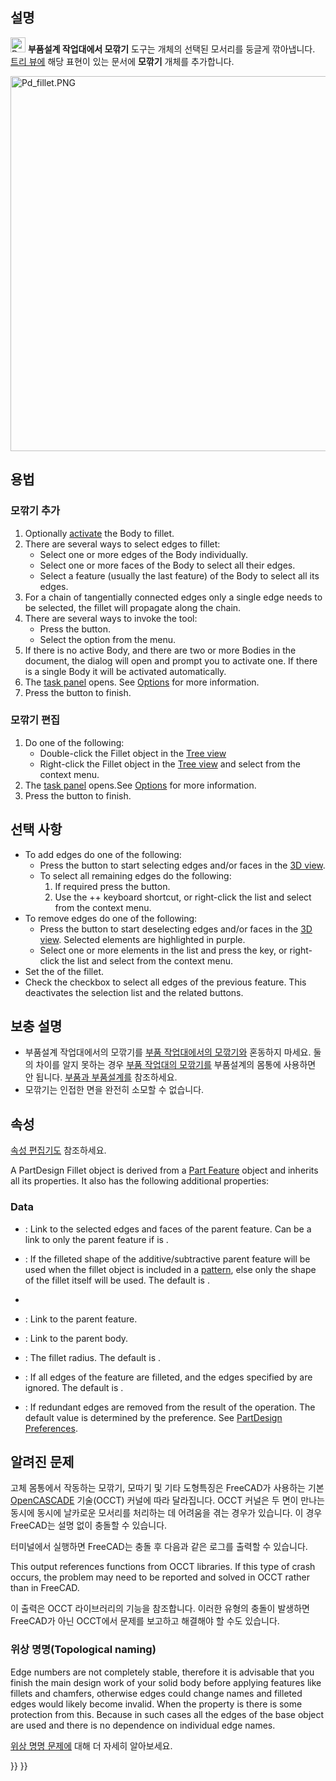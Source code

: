 <languages/>

{{Docnav
|[[PartDesign_Boolean/ko|부울 연산]]
|[[PartDesign_Chamfer/ko|모따기]]
|[[PartDesign_Workbench/ko|부품설계 작업대]]
|IconL=PartDesign_Boolean.svg
|IconR=PartDesign_Chamfer.svg
|IconC=Workbench_PartDesign.svg
}}

{{GuiCommand
|Name=PartDesign Fillet
|MenuLocation=Part Design → Apply a dress-up feature → Fillet
|Workbenches=[[PartDesign_Workbench/ko|부품설계 작업대]]
|SeeAlso=[[PartDesign_Chamfer/ko|부품설계 작업대에서 모따기]]
}}

<span id="Description"></span>
==설명==

[[Image:PartDesign_Fillet.svg|24px]] '''부품설계 작업대에서 모깎기''' 도구는 개체의 선택된 모서리를 둥글게 깎아냅니다. [[Tree_view/ko|트리 뷰]]에 해당 표현이 있는 문서에 '''모깎기''' 개체를 추가합니다.

[[Image:Pd_fillet.PNG|600px]]
{{Caption|Cube with fillets on all edges}}

<span id="Usage"></span>
== 용법 ==

<span id="Add_a_fillet"></span>
=== 모깎기 추가 ===

# Optionally [[PartDesign_Body#Active_status|activate]] the Body to fillet.
# There are several ways to select edges to fillet:
#* Select one or more edges of the Body individually.
#* Select one or more faces of the Body to select all their edges.
#* Select a feature (usually the last feature) of the Body to select all its edges.
# For a chain of tangentially connected edges only a single edge needs to be selected, the fillet will propagate along the chain.
# There are several ways to invoke the tool:
#* Press the {{Button|[[Image:PartDesign_Fillet.svg|16px]] [[PartDesign_Fillet|Fillet]]}} button.
#* Select the {{MenuCommand|Part Design → Apply a dress-up feature → [[Image:PartDesign_Fillet.svg|16px]] Fillet}} option from the menu.
# If there is no active Body, and there are two or more Bodies in the document, the {{MenuCommand|Active Body Required}} dialog will open and prompt you to activate one. If there is a single Body it will be activated automatically.
# The {{MenuCommand|Fillet parameters}} [[Task_panel|task panel]] opens. See [[#Options|Options]] for more information.
# Press the {{Button|OK}} button to finish.

<span id="Edit_a_fillet"></span>
=== 모깎기 편집 ===

# Do one of the following:
#* Double-click the Fillet object in the [[Tree_view|Tree view]]
#* Right-click the Fillet object in the [[Tree_view|Tree view]] and select {{MenuCommand|Edit Fillet}} from the context menu.
# The {{MenuCommand|Fillet parameters}} [[Task_panel|task panel]] opens.See [[#Options|Options]] for more information.
# Press the {{Button|OK}} button to finish.

<span id="Options"></span>
==선택 사항==

* To add edges do one of the following:
** Press the {{Button|Add}} button to start selecting edges and/or faces in the [[3D_view|3D view]].
** To select all remaining edges do the following:
**# If required press the {{Button|Add}} button.
**# Use the {{KEY|Ctrl}}+{{KEY|Shift}}+{{KEY|A}} keyboard shortcut, or right-click the list and select {{MenuCommand|Add all edges}} from the context menu.
* To remove edges do one of the following:
** Press the {{Button|Remove}} button to start deselecting edges and/or faces in the [[3D_view|3D view]]. Selected elements are highlighted in purple.
** Select one or more elements in the list and press the {{KEY|Del}} key, or right-click the list and select {{MenuCommand|Remove}} from the context menu.
* Set the {{MenuCommand|Radius}} of the fillet.
* Check the {{MenuCommand|Use all edges}} checkbox to select all edges of the previous feature. This deactivates the selection list and the related buttons.

<span id="Notes"></span>
== 보충 설명 ==

* 부품설계 작업대에서의 모깎기를 [[Part_Fillet/ko|부품 작업대에서의 모깎기]]와 혼동하지 마세요. 둘의 차이를 알지 못하는 경우 [[Part_Fillet/ko|부품 작업대의 모깎기]]를 부품설계의 몸통에 사용하면 안 됩니다. [[Part_and_PartDesign|부품과 부품설계]]를 참조하세요.
* 모깎기는 인접한 면을 완전히 소모할 수 없습니다.

<span id="Properties"></span>
==속성==

[[Property_editor/ko|속성 편집기]]도 참조하세요.

A PartDesign Fillet object is derived from a [[Part_Feature|Part Feature]] object and inherits all its properties. It also has the following additional properties:

===Data===

{{Properties_Title|Base}}

* {{PropertyData|Base|LinkSub}}: Link to the selected edges and faces of the parent feature. Can be a link to only the parent feature if {{PropertyData|Use All Edges}} is {{TRUE}}.
* {{PropertyData|Support Transform|Bool}}: If {{TRUE}} the filleted shape of the additive/subtractive parent feature will be used when the fillet object is included in a [[PartDesign_Workbench#Transformation_tools|pattern]], else only the shape of the fillet itself will be used. The default is {{FALSE}}.
* {{PropertyData|Add Sub Shape|PartShape|hidden}}
* {{PropertyData|Base Feature|Link|hidden}}: Link to the parent feature.
* {{PropertyData|_ Body|LinkHidden|hidden}}: Link to the parent body.

{{Properties_Title|Fillet}}

* {{PropertyData|Radius|QuantityConstraint}}: The fillet radius. The default is {{value|1 mm}}.
* {{PropertyData|Use All Edges|Bool}}: If {{TRUE}} all edges of the feature are filleted, and the edges specified by {{PropertyData|Base}} are ignored. The default is {{FALSE}}.

{{Properties_Title|Part Design}}

* {{PropertyData|Refine|Bool}}: If {{TRUE}} redundant edges are removed from the result of the operation. The default value is determined by the {{MenuCommand|Automatically refine model after sketch-based operation}} preference. See [[PartDesign_Preferences#General|PartDesign Preferences]].

<span id="Known_issues"></span>
== 알려진 문제 ==

고체 몸통에서 작동하는 모깎기, 모따기 및 기타 도형특징은 FreeCAD가 사용하는 기본 [[OpenCASCADE|OpenCASCADE]] 기술(OCCT) 커널에 따라 달라집니다. OCCT 커널은 두 면이 만나는 동시에 동시에 날카로운 모서리를 처리하는 데 어려움을 겪는 경우가 있습니다. 이 경우 FreeCAD는 설명 없이 충돌할 수 있습니다.

터미널에서 실행하면 FreeCAD는 충돌 후 다음과 같은 로그를 출력할 수 있습니다.

{{code|lang=text|code=
#1  0x7fff63d660ba in BRep_Tool::Curve(TopoDS_Edge const&, TopLoc_Location&, double&, double&) from /usr/lib/x86_64-linux-gnu/libTKBRep.so.7+0x2a
#2  0x7fff63d69546 in BRep_Tool::Curve(TopoDS_Edge const&, double&, double&) from /usr/lib/x86_64-linux-gnu/libTKBRep.so.7+0x46
#3  0x7fff71f4fef5 in ChFi3d_Builder::PerformIntersectionAtEnd(int) from /usr/lib/x86_64-linux-gnu/libTKFillet.so.7+0x3b05
#4  0x7fff71f58307 in ChFi3d_Builder::PerformOneCorner(int, bool) from /usr/lib/x86_64-linux-gnu/libTKFillet.so.7+0x1097
#5  0x7fff71ef6218 in ChFi3d_Builder::PerformFilletOnVertex(int) from /usr/lib/x86_64-linux-gnu/libTKFillet.so.7+0x4e8
#6  0x7fff71ef71d1 in ChFi3d_Builder::Compute() from /usr/lib/x86_64-linux-gnu/libTKFillet.so.7+0xe31
#7  0x7fff720ad7c3 in BRepFilletAPI_MakeChamfer::Build() from /usr/lib/x86_64-linux-gnu/libTKFillet.so.7+0x33
#8  0x7fff723be48e in PartDesign::Chamfer::execute() from /usr/lib/freecad-daily/lib/_PartDesign.so+0x60e
...
}}

This output references functions from OCCT libraries. If this type of crash occurs, the problem may need to be reported and solved in OCCT rather than in FreeCAD.

이 출력은 OCCT 라이브러리의 기능을 참조합니다. 이러한 유형의 충돌이 발생하면 FreeCAD가 아닌 OCCT에서 문제를 보고하고 해결해야 할 수도 있습니다.

<span id="Topological_naming"></span>
=== 위상 명명(Topological naming) === 

Edge numbers are not completely stable, therefore it is advisable that you finish the main design work of your solid body before applying features like fillets and chamfers, otherwise edges could change names and filleted edges would likely become invalid. When the {{PropertyData|Use All Edges}} property is {{TRUE}} there is some protection from this. Because in such cases all the edges of the base object are used and there is no dependence on individual edge names.

[[Topological_naming_problem/ko|위상 명명 문제]]에 대해 더 자세히 알아보세요.


{{Docnav
|[[PartDesign_Boolean/ko|부울 연산]]
|[[PartDesign_Chamfer/ko|모따기]]
|[[PartDesign_Workbench/ko|부품설계 작업대]]
|IconL=PartDesign_Boolean.svg
|IconR=PartDesign_Chamfer.svg
|IconC=Workbench_PartDesign.svg
}}

{{PartDesign Tools navi{{#translation:}}}}
{{Userdocnavi{{#translation:}}}}
